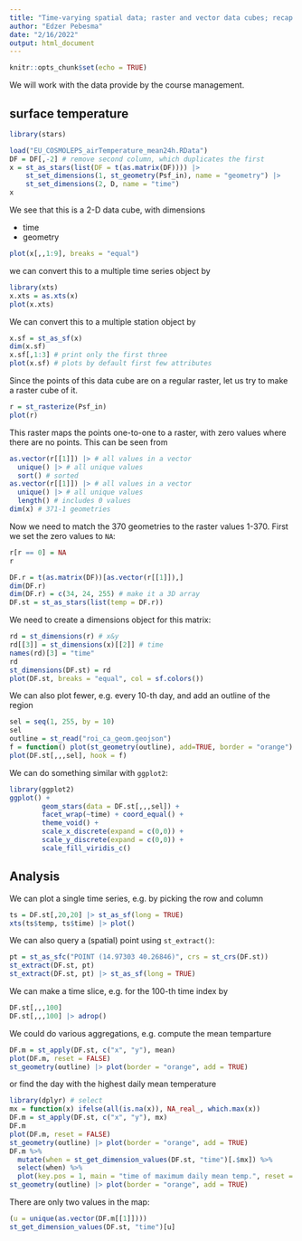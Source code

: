 ```yaml
---
title: "Time-varying spatial data; raster and vector data cubes; recap on ECZ Geospatial modelling"
author: "Edzer Pebesma"
date: "2/16/2022"
output: html_document
---
```


```r
knitr::opts_chunk$set(echo = TRUE)
```

We will work with the data provide by the course management.

## surface temperature

```r
library(stars)

load("EU_COSMOLEPS_airTemperature_mean24h.RData")
DF = DF[,-2] # remove second column, which duplicates the first
x = st_as_stars(list(DF = t(as.matrix(DF)))) |> 
	st_set_dimensions(1, st_geometry(Psf_in), name = "geometry") |>
	st_set_dimensions(2, D, name = "time")
x
```

We see that this is a 2-D data cube, with dimensions

* time
* geometry

```r
plot(x[,,1:9], breaks = "equal")
```

we can convert this to a multiple time series object by
```r
library(xts)
x.xts = as.xts(x)
plot(x.xts)
```

We can convert this to a multiple station object by
```r
x.sf = st_as_sf(x)
dim(x.sf)
x.sf[,1:3] # print only the first three 
plot(x.sf) # plots by default first few attributes
```

Since the points of this data cube are on a regular raster, let us
try to make a raster cube of it.

```r
r = st_rasterize(Psf_in)
plot(r)
```

This raster maps the points one-to-one to a raster, with zero
values where there are no points. This can be
seen from
```r
as.vector(r[[1]]) |> # all values in a vector
  unique() |> # all unique values
  sort() # sorted
as.vector(r[[1]]) |> # all values in a vector
  unique() |> # all unique values
  length() # includes 0 values
dim(x) # 371-1 geometries
```

Now we need to match the 370 geometries to the raster values 1-370. First we
set the zero values to `NA`:
```r
r[r == 0] = NA
r
```

```r
DF.r = t(as.matrix(DF))[as.vector(r[[1]]),]
dim(DF.r)
dim(DF.r) = c(34, 24, 255) # make it a 3D array
DF.st = st_as_stars(list(temp = DF.r))
```

We need to create a dimensions object for this matrix:
```r
rd = st_dimensions(r) # x&y
rd[[3]] = st_dimensions(x)[[2]] # time
names(rd)[3] = "time"
rd
st_dimensions(DF.st) = rd
plot(DF.st, breaks = "equal", col = sf.colors())
```

We can also plot fewer, e.g. every 10-th day, and add an outline of the region
```r
sel = seq(1, 255, by = 10)
sel
outline = st_read("roi_ca_geom.geojson")
f = function() plot(st_geometry(outline), add=TRUE, border = "orange")
plot(DF.st[,,,sel], hook = f)
```

We can do something similar with `ggplot2`:
```r
library(ggplot2)
ggplot() + 
		geom_stars(data = DF.st[,,,sel]) +
        facet_wrap(~time) + coord_equal() +
        theme_void() +
        scale_x_discrete(expand = c(0,0)) +
        scale_y_discrete(expand = c(0,0)) +
        scale_fill_viridis_c()
```

## Analysis

We can plot a single time series, e.g. by picking the row and column
```r
ts = DF.st[,20,20] |> st_as_sf(long = TRUE)
xts(ts$temp, ts$time) |> plot()
```

We can also query a (spatial) point using `st_extract()`:
```r
pt = st_as_sfc("POINT (14.97303 40.26846)", crs = st_crs(DF.st))
st_extract(DF.st, pt)
st_extract(DF.st, pt) |> st_as_sf(long = TRUE)
```

We can make a time slice, e.g. for the 100-th time index by
```r
DF.st[,,,100]
DF.st[,,,100] |> adrop()
```

We could do various aggregations, e.g. compute the mean temparture
```r
DF.m = st_apply(DF.st, c("x", "y"), mean)
plot(DF.m, reset = FALSE)
st_geometry(outline) |> plot(border = "orange", add = TRUE)
```

or find the day with the highest daily mean temperature
```r
library(dplyr) # select
mx = function(x) ifelse(all(is.na(x)), NA_real_, which.max(x))
DF.m = st_apply(DF.st, c("x", "y"), mx)
DF.m
plot(DF.m, reset = FALSE)
st_geometry(outline) |> plot(border = "orange", add = TRUE)
DF.m %>%
  mutate(when = st_get_dimension_values(DF.st, "time")[.$mx]) %>%
  select(when) %>%
  plot(key.pos = 1, main = "time of maximum daily mean temp.", reset = FALSE)
st_geometry(outline) |> plot(border = "orange", add = TRUE)
```

There are only two values in the map:
```r
(u = unique(as.vector(DF.m[[1]])))
st_get_dimension_values(DF.st, "time")[u]
```

